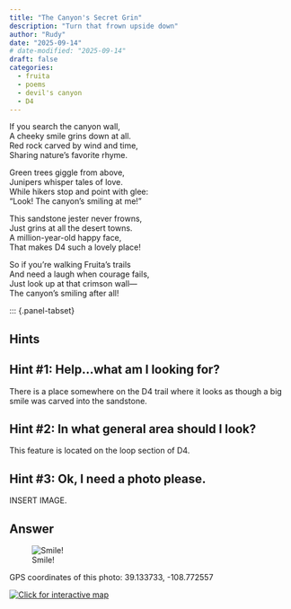```yaml
---
title: "The Canyon's Secret Grin"
description: "Turn that frown upside down"
author: "Rudy"
date: "2025-09-14"
# date-modified: "2025-09-14"
draft: false
categories:
  - fruita
  - poems
  - devil's canyon
  - D4
---
```


If you search the canyon wall,  
A cheeky smile grins down at all.  
Red rock carved by wind and time,  
Sharing nature's favorite rhyme.

Green trees giggle from above,  
Junipers whisper tales of love.  
While hikers stop and point with glee:  
"Look! The canyon's smiling at me!"

This sandstone jester never frowns,  
Just grins at all the desert towns.  
A million-year-old happy face,  
That makes D4 such a lovely place!

So if you're walking Fruita's trails  
And need a laugh when courage fails,  
Just look up at that crimson wall—  
The canyon's smiling after all!  



::: {.panel-tabset}

## Hints

::: {.callout-tip collapse="true"}
## Hint #1: Help...what am I looking for?

There is a place somewhere on the D4 trail where it looks as though a big smile was carved into the sandstone.
:::

::: {.callout-tip collapse="true"}
## Hint #2: In what general area should I look?

This feature is located on the loop section of D4.
:::

::: {.callout-tip collapse="true"}
## Hint #3: Ok, I need a photo please.

INSERT IMAGE.  
:::

## Answer

::: {.callout-tip appearance="minimal" collapse="false"}
![Smile!](images/canyons_grin_annotated.jpg)

GPS coordinates of this photo: 39.133733, -108.772557  

[![Click for interactive map](images/map_smile.png)](https://www.openstreetmap.org/?mlat=39.133733&mlon=-108.772557&zoom=19)

:::
